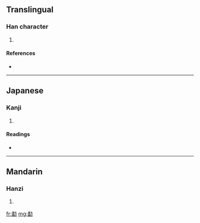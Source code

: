 ==Translingual==

===Han character===
{{Han char|rn=19|rad=力|as=12|sn=14|four=2462<sub>7</sub>|canj=竹田大尸 (HWKS)}}

# {{defn|Han}}

====References====
* {{Han ref|kx=0149.210|dkj=02444|dj=0337.130|hdz=10380.150|uh=52EB|ud=21227|bh=E144|bd=57668}}

----

==Japanese==

===Kanji===
{{ja-kanji|grade=|rs=力12}}

# {{defn|Japanese}}

====Readings====
* {{ja-readings|on=[[はん]] (han), [[ほん]] (hon)|kun=[[すこやか]] (sukoyaka)}}

----

==Mandarin==

===Hanzi===
{{cmn-hanzi|pin=[[fán]] ([[fan2]])|wg=fan<sup>2</sup>}}

# {{defn|Mandarin}}

[[fr:勫]]
[[mg:勫]]